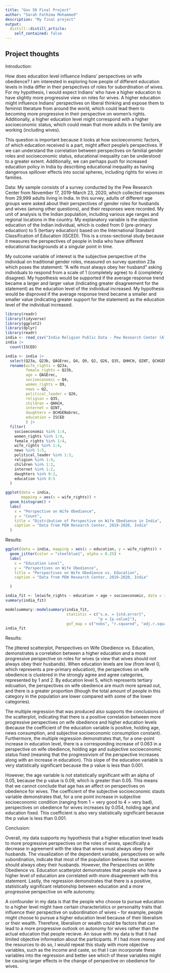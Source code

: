 ```yaml
---
title: "Gov 50 Final Project"
author: "Sarah Fathima Mohammed"
description: "My final project"
output:
  distill::distill_article:
    self_contained: false
---
```




## Project thoughts

Introduction: 

How does education level influence Indians' perspectives on wife obedience?  I am interested in exploring how people of different education levels in India differ in their perspectives of roles for subordination of wives. For my hypothesis, I would expect Indians' who have a higher education to have slightly more progressive view on roles for wives. A higher education might influence Indians' perspectives on liberal thinking and expose them to feminist literature from around the world, which could lead them to becoming more progressive in their perspective on women's rights. Additionally, a higher education level might correspond with a higher socioeconomic status, which could  mean that more adults in the family are working (including wives).  

This question is important because it looks at how socioeconomic factors, of which education received is a part, might affect people's perspectives. If we can understand the correlation between perspectives on familial gender roles and socioeconomic status, educational inequality can be understood to a greater extent. Additionally, we can perhaps push for increased education policy in India by describing educational inequality as having dangerous spillover effects into social spheres, including rights for wives in families.  

Data: 
My sample consists of a survey conducted by the Pew Research Center from November 17, 2019-March 23, 2020, which collected responses from 29,999 adults living in India. In this survey, adults of different age groups were asked about their perspectives of gender roles for husbands and wives (among other questions), and their responses were recorded. My unit of analysis is the Indian population, including various age ranges and regional locations in the country. My explanatory variable is the objective education of the Indian individual, which is coded from 0 (pre-primary education) to 5 (tertiary education) based on the International Standard Classification of Education (ISCED). This is a cross-sectional study because it measures the perspectives of people in India who have different educational backgrounds at a singular point in time. 

My outcome variable of interest is the subjective perspective of the individual on traditional gender roles, measured on survey question 23a which poses the statement: "A wife must always obey her husband" asking individuals to respond from a scale of 1 (completely agree) to 4 (completely disagree). My hypothesis would be supported if the average response trend became a larger and larger value (indicating greater disagreement for the statement) as the education level of the individual increased. My hypothesis would be disproved if the average response trend became a smaller and smaller value (indicating greater support for the statement) as the education level of the individual increased. 

```r
library(readr)
library(tidyverse)
library(ggplot2)
library(dplyr)
library(readr)
india <- read_csv("India Religion Public Data - Pew Research Center (All Vars).csv")
india |>
  count(ISCED)
```

```r
india <- india |>
  select(Q23a, Q23b, QAGErec, Q4, Q9, Q2, Q26, Q35, QHHCH, QINT, QCHGENabrec, ISCED) |>
  rename(wife_rights = Q23a,
         female_rights = Q23b, 
         age = QAGErec, 
         socioeconomic = Q4, 
         women_rights = Q9,
         news = Q2, 
         political_leader = Q26, 
         religion = Q35,
         children = QHHCH,
         internet = QINT, 
         daughters = QCHGENabrec,
         education = ISCED
         ) |>
  filter(
    socioeconomic %in% 1:4,
    women_rights %in% 1:4, 
    female_rights %in% 1:4,
    wife_rights %in% 1:4,
    news %in% 1:5, 
    political_leader %in% 1:3, 
    religion %in% 1:4,
    children %in% 1:2,
    internet %in% 1:2,
    daughters %in% 0:2,
    education %in% 0:5
  )
```

```r
ggplot(data = india,
       mapping = aes(x = wife_rights)) +
  geom_histogram() + 
  labs(
    x = "Perspective on Wife Obedience",
    y = "Count", 
    title = "Distribution of Perspective on Wife Obedience in India", 
    caption = "Data from PEW Research Center, 2019-2020, India"
  )
```
Results: 

```r
ggplot(data = india, mapping = aes(x = education, y = wife_rights)) + 
  geom_jitter(color = "steelblue1", alpha = 0.25) + 
  labs(
    x = "Education Level", 
    y = "Perspectives on Wife Obedience", 
    title = "Perspectives on Wife Obedience vs. Education", 
    caption = "Data from PEW Research Center, 2019-2020, India"

  )
```

```r
india_fit <- lm(wife_rights ~ education + age + socioeconomic, data = india)
summary(india_fit)

modelsummary::modelsummary(india_fit,
                           statistic = c("s.e. = {std.error}",
                                         "p = {p.value}"),
                           gof_map = c("nobs", "r.squared", "adj.r.squared"))
india_fit

```
Results: 

The jittered scatterplot, Perspectives on Wife Obedience vs. Education, demonstrates a correlation between a higher education and a more progressive perspective on roles for wives (a view that wives should not always obey their husbands). When education levels are low (from level 0, which represents a pre-primary education), the perspectives on wife obedience is clustered in the strongly agree and agree categories, represented by 1 and 2. By education level 5, which represents tertiary edcuation, the perspectives on wife obedience are much more spread out, and there is a greater proportion (though the total amount of people in this category in the population are lower compared with some of the lower categories). 

The multiple regression that was produced also supports the conclusions of the scatterplot, indicating that there is a positive correlation between more progressive perspectives on wife obedience and higher education levels (because the coefficient of the education variable is positive, holding age, news consumption, and subjective socioeconomic consumption constant). Furthermore, the multiple regression demonstrates that, for a one-point increase in education level, there is a corresponding increase of 0.063 in a perspective on wife obedience, holding age and subjective socioeconomic status fixed (meaning that the progressivism of the perspective increases along with an increase in education). This slope of the education variable is very statistically significant because the p value is less than 0.001. 

However, the age variable is not statistically significant with an alpha of 0.05, because the p value is 0.09, which is greater than 0.05. This means that we cannot conclude that age has an affect on perspectives on obedience for wives. The coefficient of the subjective socioeconomic stauts variable demonstrates that, for a one point increase in subjective socioeconomic condition (ranging from 1 = very good to 4 = very bad), perspectives on obedience for wives increases by 0.054, holding age and education fixed. This coefficient is also very statistically significant because the p value is less than 0.001. 

Conclusion: 

Overall, my data supports my hypothesis that a higher education level leads to more progressive perspectives on the roles of wives, specifically a decrease in agreement with the idea that wives must always obey their husbands. The visualization of the dependent variable, perspectives on wife subordination, indicate that most of the population believes that women should always obey their husbands. However, the Perspectives on Wife Obedience vs. Education scatterplot demonstrates that people who have a higher level of education are correlated with more disagreement with this statement. Lastly, the regression demonstrates that there is a positive, statistically significant relationship between education and a more progressive perspective on wife autonomy. 

A confounder in my data is that the people who choose to pursue education to a higher level might have certain characteristics or personality traits that influence their perspective on subordination of wives -- for example, people might choose to pursue a higher education level because of their liberalism or their wealth. Therefore, liberalism or wealth could be factors that can lead to a more progressive outlook on autonomy for wives rather than the actual education that people recieve. An issue with my data is that it had limited objective information about the participants. If I had more money and the resources to do so, I would repeat this study with more objective variables, such as the income and caste, so that I can incorporate these variables into the regression and better see which of these variables might be causing larger effects in the change of perspective on obedience for wives. 
